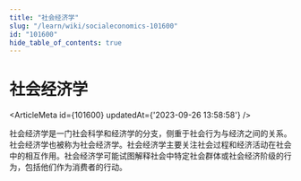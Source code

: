 ```yaml
---
title: "社会经济学"
slug: "/learn/wiki/socialeconomics-101600"
id: "101600"
hide_table_of_contents: true
---
```



# 社会经济学

<ArticleMeta id={101600} updatedAt={'2023-09-26 13:58:58'} />
<div className='border-solid border-b border-t-0 my-4 border-[var(--ifm-color-gray-300)]' />

社会经济学是一门社会科学和经济学的分支，侧重于社会行为与经济之间的关系。社会经济学也被称为社会经济学。社会经济学主要关注社会过程和经济活动在社会中的相互作用。社会经济学可能试图解释社会中特定社会群体或社会经济阶级的行为，包括他们作为消费者的行动。
